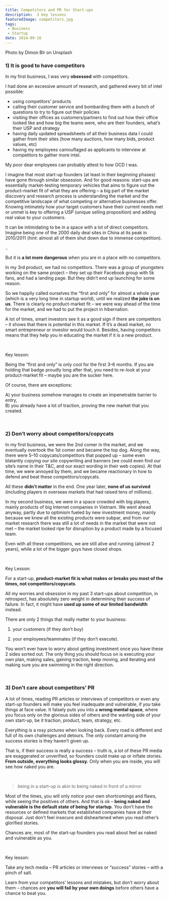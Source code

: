 ```yaml
---
title: Competitors and PR for Start-ups
description:  3 key lessons
featuredImage: competitors.jpg
tags:
 - Business
 - Startup
date: 2014-09-16
---
```

<p style={{fontSize: "0.7em", fontStyle: "italic"}}>Photo by Dimon Blr on Unsplash</p>

<h3>1) It is good to have competitors</h3>

In my first business, I was very **obsessed** with competitors.

I had done an excessive amount of research, and gathered every bit of intel possible: 
- using competitors’ products
- calling their customer service and bombarding them with a bunch of questions to try to figure out their policies
- visiting their offices as customers/partners to find out how their office looked like and how big the teams were, who are their founders, what’s their USP and strategy
- having daily updated spreadsheets of all their business data I could gather from their sites (how many auctions, how many bids, product values, etc)
- having my employees camouflaged as applicants to interview at competitors to gather more intel.  

My poor dear employees can probably attest to how OCD I was.

I imagine that most start-up founders (at least in their beginning phases) have gone through similar obsession. And for good reasons: start-ups are essentially market-testing temporary vehicles that aims to figure out the product-market fit of what they are offering – a big part of the market discovery and research process is understanding the market and the competitive landscape of what competing or alternative businesses offer. Knowing intimately how your target customers have their current needs met or unmet is key to offering a USP (unique selling proposition) and adding real value to your customers.

It can be intimidating to be in a space with a lot of direct competitors. Imagine being one of the 2000 daily deal sites in China at its peak in 2010/2011 (hint: almost all of them shut down due to immense competition).

..

But it is **a lot more dangerous** when you are in a place with no competitors.

In my 3rd product, we had no competitors. There was a group of youngsters working on the same project – they set up their Facebook group with 5k fans, and had a landing page. But they didn’t end up launching for some reason. 

So we happily called ourselves the “first and only” for almost a whole year (which is a very long time in startup world), until we realized **the joke is on us**. There is clearly no product-market fit – we were way ahead of the time for the market, and we had to put the project in hibernation.

A lot of times, smart investors see it as a good sign if there are competitors – it shows that there is potential in this market. If it’s a dead market, no smart entrepreneur or investor would touch it. Besides, having competitors means that they help you in educating the market if it is a new product.

<br />

Key lesson:

Being the “first and only” is only cool for the first 3–6 months. If you are holding that badge proudly long after that, you need to re-look at your product-market fit – maybe you are the sucker here. 

Of course, there are exceptions:

A) your business somehow manages to create an impenetrable barrier to entry,<br />
B) you already have a lot of traction, proving the new market that you created.

<br />

<h3>2) Don’t worry about competitors/copycats</h3>

In my first business, we were the 2nd comer in the market, and we eventually overtook the 1st comer and became the top dog. Along the way, there were 5–10 copycats/competitors that popped up – some even blatantly copying our site copywriting and banners (we could even find our site’s name in their T&C, and our exact wording in their web copies). At that time, we were annoyed by them, and we became reactionary in how to defend and beat these competitors/copycats.

All these **didn’t matter** in the end. One year later, **none of us survived** (including players in overseas markets that had raised tens of millions).

In my second business, we were in a space crowded with big players, mainly products of big Internet companies in Vietnam. We went ahead anyway, partly due to optimism fueled by new investment money, mainly because we knew all the existing products were subpar, and from our market research there was still a lot of needs in the market that were not met – the market looked ripe for disruption by a product made by a focused team.

Even with all these competitions, we are still alive and running (almost 2 years), while a lot of the bigger guys have closed shops.

<br />

Key Lesson:

For a start-up, **product-market fit is what makes or breaks you most of the times, not competitors/copycats**.

All my worries and obsession in my past 3 start-ups about competition, in retrospect, has absolutely zero weight in determining their success of failure. In fact, it might have **used up some of our limited bandwidth** instead.

There are only 2 things that really matter to your business: 

1) your customers (if they don’t buy)

2) your employees/teammates (if they don’t execute). 

You won’t ever have to worry about getting investment once you have these 2 sides sorted out. The only thing you should focus on is executing your own plan, making sales, gaining traction, keep moving, and iterating and making sure you are swimming in the right direction.

<br />

<h3>3) Don’t care about competitors’ PR</h3>

A lot of times, reading PR articles or interviews of competitors or even any start-up founders will make you feel inadequate and vulnerable, if you take things at face value. It falsely puts you into a **wrong mental space**, where you focus only on the glorious sides of others and the wanting side of your own start-up, be it traction, product, team, strategy, etc.

Everything is a rosy pictures when looking back. Every road is different and full of its own challenges and detours. The only constant among the success stories is they haven’t given up. 

That is, if their success is really a success – truth is, a lot of these PR media are exaggerated or unverified, so founders could make up or inflate stories. **From outside, everything looks glossy.** Only when you are inside, you will see how naked you are.

<br />

>being in a start-up is akin to being naked in front of a mirror

Most of the times, you will only notice your own shortcomings and flaws, while seeing the positives of others. And that is ok – **being naked and vulnerable is the default state of being for startup**. You don’t have the resources or defined markets that established companies have at their disposal. Just don’t feel insecure and disheartened when you read other’s glorified stories. 

Chances are, most of the start-up founders you read about feel as naked and vulnerable as you.

<br />

Key lesson:

Take any tech media – PR articles or interviews or “success” stories – with a pinch of salt. 

Learn from your competitors’ lessons and mistakes, but don’t worry about them – chances are **you will fail by your own doings** before others have a chance to beat you.
